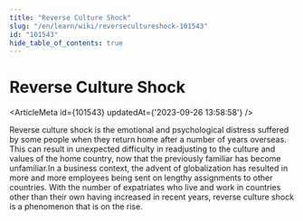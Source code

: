 ```yaml
---
title: "Reverse Culture Shock"
slug: "/en/learn/wiki/reversecultureshock-101543"
id: "101543"
hide_table_of_contents: true
---
```



# Reverse Culture Shock

<ArticleMeta id={101543} updatedAt={'2023-09-26 13:58:58'} />
<div className='border-solid border-b border-t-0 my-4 border-[var(--ifm-color-gray-300)]' />

Reverse culture shock is the emotional and psychological distress suffered by some people when they return home after a number of years overseas. This can result in unexpected difficulty in readjusting to the culture and values of the home country, now that the previously familiar has become unfamiliar.In a business context, the advent of globalization has resulted in more and more employees being sent on lengthy assignments to other countries. With the number of expatriates who live and work in countries other than their own having increased in recent years, reverse culture shock is a phenomenon that is on the rise.
